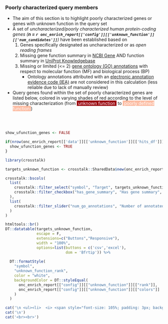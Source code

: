 ### Poorly characterized query members

* The aim of this section is to highlight poorly characterized genes or genes with unknown function in the query set
* A set of _uncharacterized/poorly characterized human protein-coding genes (__n = `r onc_enrich_report[['config']][['unknown_function']][['num_candidates']]`__) _ have been established based on
   1. Genes specifically designated as uncharacterized or as _open reading frames_
   2. Missing gene function summary in [NCBI Gene](https://www.ncbi.nlm.nih.gov/gene) AND function summary in [UniProt Knowledgebase](https://uniprot.org)
   2. Missing or limited (<= 2) [gene ontology (GO) annotations](https://www.ebi.ac.uk/GOA/human_release) with respect to molecular function (MF) and biological process (BP)
      * Ontology annotations attributed with an [electronic annotation evidence code (IEA)](http://geneontology.org/docs/guide-go-evidence-codes/) are not considered in this calculation (less reliable due to lack of manually review)
      
* Query genes found within the set of poorly characterized genes are listed below, colored in varying shades of red according to the level of missing characterization (from <span style="background-color:#99000d; padding:2x; color:white">&nbsp;unknown function&nbsp;</span> to <span style="background-color:#fcbba1; padding:2x; color:white">&nbsp;poorly defined function&nbsp;</span>)
   
<br><br>



```r

show_ufunction_genes <- FALSE

if(nrow(onc_enrich_report[['data']][['unknown_function']][['hits_df']]) > 0){
  show_ufunction_genes <- TRUE
}

```


```r
library(crosstalk)

targets_unknown_function <- crosstalk::SharedData$new(onc_enrich_report[['data']][['unknown_function']][['hits_df']])

crosstalk::bscols(
  list(
    crosstalk::filter_select("symbol", "Target", targets_unknown_function, ~symbol),
    crosstalk::filter_checkbox("has_gene_summary", "Has gene summary", targets_unknown_function, ~has_gene_summary)
  ),
  list(
    crosstalk::filter_slider("num_go_annotations", "Number of annotated GO terms (non-IEA)", targets_unknown_function, ~num_go_terms)
  )
)

htmltools::br()
DT::datatable(targets_unknown_function, 
              escape = F, 
              extensions=c("Buttons","Responsive"), 
              width = "100%",
              options=list(buttons = c('csv','excel'), 
                           dom = 'Bfrtip')) %>%
  
  DT::formatStyle(
    "symbol",
    "unknown_function_rank", 
    color = "white",
    backgroundColor = DT::styleEqual(
      onc_enrich_report[["config"]][["unknown_function"]][["rank"]],
      onc_enrich_report[["config"]][["unknown_function"]][["colors"]]
    )
  )


```


```r
cat('\n <ul><li>  <i> <span style="font-size: 105%; padding: 3px; background-color:#989898; color:white">&nbsp;&nbsp;<b>NO</b> genes with unknown or poorly defined functions were detected in the query set.&nbsp;&nbsp; </span></i></li></ul>',sep='\n')
cat('\n')
cat('<br><br>')

```


<br><br>

